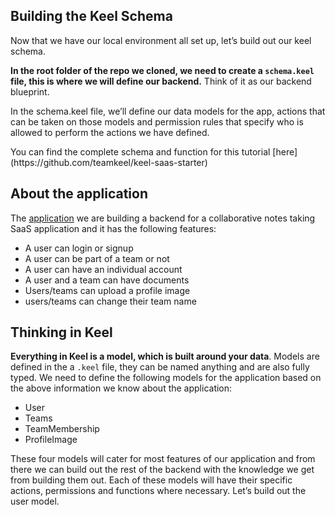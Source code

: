 
## Building the Keel Schema

Now that we have our local environment all set up, let’s build out our keel schema.

**In the root folder of the repo we cloned, we need to create a `schema.keel` file, this is where we will define our backend.** Think of it as our backend blueprint.

In the schema.keel file, we’ll define our data models for the app, actions that can be taken on those models and permission rules that specify who is allowed to perform the actions we have defined.

<Callout type="info" emoji="🙌">
  You can find the complete schema and function for this tutorial [here](https://github.com/teamkeel/keel-saas-starter)
</Callout>

## About the application

The [application](https://saas-starter-ui.vercel.app/) we are building a backend for a collaborative notes taking SaaS application and it has the following features:

- A user can login or signup
- A user can be part of a team or not
- A user can have an individual account
- A user and a team can have documents
- Users/teams can upload a profile image
- users/teams can change their team name

## Thinking in Keel

**Everything in Keel is a model, which is built around your data**. Models are defined in the a `.keel` file, they can be named anything and are also fully typed. We need to define the following models for the application based on the above information we know about the application:

- User
- Teams
- TeamMembership
- ProfileImage

These four models will cater for most features of our application and from there we can build out the rest of the backend with the knowledge we get from building them out. Each of these models will have their specific actions, permissions and functions where necessary. Let’s build out the user model.
